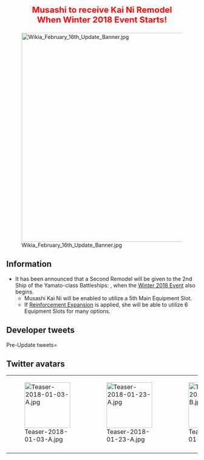 <div style="font-size:22px; color:red; text-align:center; font-weight:bold; margin:25px 0px 10px 0px;">Musashi to receive Kai Ni Remodel<br />When Winter 2018 Event Starts!</div>

[[File:Wikia_February_16th_Update_Banner.jpg|center|550px]]

==Information==
*It has been announced that a Second Remodel will be given to the 2nd Ship of the Yamato-class Battleships: {{ShipLink|Musashi}}, when the [[Winter 2018 Event]] also begins. 
**Musashi Kai Ni will be enabled to utilize a 5th Main Equipment Slot.
**If [[Reinforcement Expansion]] is applied, she will be able to utilize 6 Equipment Slots for many options.

== Developer tweets ==
<tabber>Pre-Update tweets=
{{MultiTweet
|MultiTweetID = preUpdate
|color = #ace
|title = Pre Update

|link01 = https://twitter.com/KanColle_STAFF/status/948368458609172480
|JP01 = 一週間後の新春【1/10(水)】発売予定の新年一発目【コンプティーク】さんは、新春から北上さまの表紙＆巻頭「艦これ」新春大特集号です！表紙の北上さまと謎のちっこいのは付録のクリアファイルとしても標準装備の予定なのです！来月の戦艦改二の前に、ちょっとうざい謎のちっこいのもどうぞ！
|EN01 = The First Comptiq Issue of this new year which will be published 1 week later on Wednesday, January 10th will be featuring Kitakami on the cover, and will also be a KanColle New Year Big Special Issue!
Kitakami and the mysterious children featured on the cover are expected to also be in a supplemented Clear File! Before the 2nd Remodel for a Battleship next month, we hope for the best for the slightly annoying Mysterious Children!
|TL01 = [[User:Shinhwalee|Shinhwalee]]

|link02 = https://twitter.com/KanColle_STAFF/status/949082348477231104
|JP02 = 現在「艦これ」運営鎮守府では、今月新年一月投入予定の新しい【改二】改装の実装準備を進めています。新春今月実装は「駆逐艦」及び「軽巡」を予定！さらに来月二月には、捷一号作戦に出撃、シブヤン海を抜けレイテ湾突入を目指したある「戦艦」の改二改装実装も予定しています。お楽しみに！
|EN02 = Currently KanColle Development Team is preparing for a Second Remodel Update scheduled to be released this month January.
For this month, a Destroyer and a Light Cruiser are expected to receive this update!
Also in the next month February, a Second Remodel is expected to be given to a Battleship who had participated in the Operation Shō-Ichi-Gō with the goal of reaching Leyte Gulf by passing through the Sibuyan Seas.
Please look forward to it!
|TL02 = [[User:Shinhwalee|Shinhwalee]]

|link03 = https://twitter.com/KanColle_STAFF/status/955965287827881984
|JP03 = 現在「艦これ」運営鎮守府では、「艦これ」冬イベ2018：期間限定海域【捷号決戦！邀撃、レイテ沖海戦(後篇)】の作戦準備と、同レイテ沖海戦において、米機動部隊艦載機群と交戦、シブヤン海に沈んで逝った日本海軍が最後に建造した主力戦艦、大和型戦艦二番艦の改二改装の準備を進めています。
|EN03 = Currently KanColle Development Team is preparing for the release of the next KanColle Winter 2018 Event: "Showdown at Operation Shō-Gō! Battle of Leyte Gulf (Part 2)", and the Second Remodel of the Number #2 Ship of the Yamato-class Battleships, who was the last capital Battleship built by the Japanese Navy, having fought in the Battle of the Leyte Gulf against the U.S. Carrier Task Force Aircrafts, and consequently had sunk in the Sibuyan Seas.
|TL03 = [[User:Shinhwalee|Shinhwalee]]

|link04 = https://twitter.com/KanColle_STAFF/status/958861861134331904
|JP04 = 現在「艦これ」運営鎮守府では、捷一号作戦、「艦これ」冬イベ2018：期間限定海域【捷号決戦！邀撃、レイテ沖海戦(後篇)】の作戦準備を進めています。同前段作戦の作戦開始は、今月【2/16(金)】を予定しています。同前段作戦開始と共に、【大和型戦艦二番艦】の改二改装も実装予定です。
|EN04 = The KanColle development team currently working on preparations for Operation Shō-Gō 1, the Winter 2018 Event "Showdown at Shō-Gō! Battle of Leyte Gulf (Part 2)". The Main Operation of the event is slated to start on the 16th February. Alongside the Main Operation we're also going to implement the second refit of the 2nd ship of the Yamato-class battleships.
|TL04 = [[User:Admiral Mikado|Admiral Mikado]]

|link05 = https://twitter.com/KanColle_STAFF/status/961763962013429760
|JP05 = 今冬展開予定の捷一号作戦、「艦これ」冬イベ2018：期間限定海域【捷号決戦！邀撃、レイテ沖海戦(後篇)】では、レイテ湾を目指す途上、数次に渡る米機動部隊艦載機群の大編隊と交戦、シブヤン海に没した大和型戦艦二番艦の改二改装を実装予定です。同改二艦は第五装備スロットも搭載予定です！
|EN05 = For the Operation Shō-Gō 1, the Winter 2018 Event "Showdown at Shō-Gō! Battle of Leyte Gulf (Part 2)" scheduled to start this Winter, the Number #2 Ship of the Yamato-class Battleship who had fought multiple times against the U.S. Navy Carrier Task Force while on course towards Leyte Gulf, and as of result sunk under the Sibuyan Seas, will be receiving her Second Remodel. The Ship receiving this Second Remodel will be equipped with a 5th Main Equipment Slot!
|TL05 = [[User:Shinhwalee|Shinhwalee]]

|link06 = 
|JP06 = 
|EN06 = 
|TL06 = 
}}
</tabber>

== Twitter avatars ==
{| class="wikitable"
| style="width:120px;" |[[File:Teaser-2018-01-03-A.jpg|120px]]
| style="width:120px;" |[[File:Teaser-2018-01-23-A.jpg|120px]]
| style="width:120px;" |[[File:Teaser-2018-01-31-B.jpg|120px]]
| style="width:120px;" |[[File:Teaser-2018-02-07-A.jpg|120px]]
|-
| style="width:120px;" |
| style="width:120px;" |
| style="width:120px;" |
| style="width:120px;" |
|}<ac_metadata title="Musashi Kai Ni Update during Winter 2018 Event" notify_everyone="1517457722"> </ac_metadata>